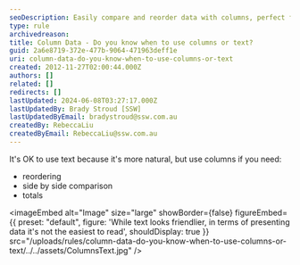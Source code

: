 ```yaml
---
seoDescription: Easily compare and reorder data with columns, perfect for side-by-side comparisons and calculating totals.
type: rule
archivedreason:
title: Column Data - Do you know when to use columns or text?
guid: 2a6e8719-372e-477b-9064-471963deff1e
uri: column-data-do-you-know-when-to-use-columns-or-text
created: 2012-11-27T02:00:44.000Z
authors: []
related: []
redirects: []
lastUpdated: 2024-06-08T03:27:17.000Z
lastUpdatedBy: Brady Stroud [SSW]
lastUpdatedByEmail: bradystroud@ssw.com.au
createdBy: RebeccaLiu
createdByEmail: RebeccaLiu@ssw.com.au
---
```


It's OK to use text because it's more natural, but use columns if you need:

- reordering
- side by side comparison
- totals

<imageEmbed
  alt="Image"
  size="large"
  showBorder={false}
  figureEmbed={{
    preset: "default",
    figure: 'While text looks friendlier, in terms of presenting data it\'s not the easiest to read',
    shouldDisplay: true
  }}
  src="/uploads/rules/column-data-do-you-know-when-to-use-columns-or-text/../../assets/ColumnsText.jpg"
/>
